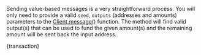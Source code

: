
Sending value-based messages is a very straightforward process. You will only need to provide a valid `seed`, `outputs`
(addresses and amounts) parameters to the
[Client.message()](./../api_reference.md#messageseed-optional-account_index-optional-initial_address_index-optional-inputs-optional-input_range_begin-optional-input_range_end-optional-outputs-optional-dust_allowance_outputs-optional-index-optional-index_raw-optional-data-optional-data_str-optional-parents-optional-message)
function. The method will find valid output(s) that can be used to fund the given amount(s) and the remaining amount will
be sent back the input address.

<CodeBlock className="language-python">{transaction}</CodeBlock>
